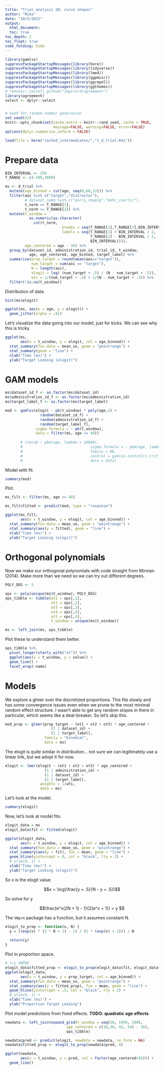 ```yaml
---
title: "Trial analysis 2B: curve shapes"
author: "Mike"
date: "10/5/2022"
output: 
  html_document:
  toc: true
toc_depth: 2
toc_float: true
code_folding: hide
---
```

  
```r
library(gamlss)
suppressPackageStartupMessages(library(here))
suppressPackageStartupMessages(library(tidyverse))
suppressPackageStartupMessages(library(lme4))
suppressPackageStartupMessages(library(ggpmisc))
suppressPackageStartupMessages(library(ggrepel))
suppressPackageStartupMessages(library(ggthemes))
# remotes::install_github("jmgirard/agreement")
library(agreement)
select <- dplyr::select


# Seed for random number generation
set.seed(42)
knitr::opts_chunk$set(cache.extra = knitr::rand_seed, cache = TRUE, 
                      message=FALSE, warning=FALSE, error=FALSE)
options(dplyr.summarise.inform = FALSE)

load(file = here("cached_intermediates/","1_d_trial.Rds"))
```

# Prepare data


```r
BIN_INTERVAL <- 250
T_RANGE <- c(-500,3000)

ms <- d_trial %>%
  mutate(age_binned = cut(age, seq(0,60,12))) %>%
  filter(aoi %in% c("target","distractor"), 
         # dataset_name %in% c("perry_cowpig","mahr_coartic"), 
         t_norm >= T_RANGE[1],
         t_norm <= T_RANGE[2]) %>%
  mutate(t_window = 
           as.numeric(as.character(
             cut(t_norm, 
                          breaks = seq(T_RANGE[1],T_RANGE[2],BIN_INTERVAL), 
                          labels = seq(T_RANGE[1] + BIN_INTERVAL / 2, 
                                       T_RANGE[2] - BIN_INTERVAL / 2, 
                                       BIN_INTERVAL)))),
         age_centered = age - 36) %>%
  group_by(dataset_id, administration_id, trial_id, t_window, 
           age, age_centered, age_binned, target_label) %>%
  summarise(prop_target = round(mean(aoi=="target")), 
            num_target = sum(aoi == "target"), 
            N = length(aoi), 
            elogit = log( (num_target + .5) / (N - num_target + .5)), 
            wts = 1/(num_target + .5) + 1/(N - num_target + .5)) %>%
  filter(!is.na(t_window))
```

Distribution of data. 

```r
hist(ms$elogit)
```


```r
ggplot(ms, aes(x = age, y = elogit)) + 
  geom_jitter(alpha = .01)
```


Let's visualize the data going into our model, just for kicks. We can see why this is tricky. 

```r
ggplot(ms, 
       aes(x = t_window, y = elogit, col = age_binned)) + 
  stat_summary(fun.data = mean_se, geom = "pointrange") +
  stat_summary(geom = "line") +
  xlab("Time (ms)") +
  ylab("Target Looking (elogit)") 
```

# GAM models

```r
ms$dataset_id_f <- as.factor(ms$dataset_id)
ms$administration_id_f <- as.factor(ms$administration_id)
ms$target_label_f <- as.factor(ms$target_label)

mod <- gamlss(elogit ~ pb(t_window) * poly(age,2) + 
                random(dataset_id_f) +
                random(administration_id_f) + 
                random(target_label_f),
              sigma.formula = ~ pb(t_window),
              data = filter(ms, age <= 48))
       
       # (vocab ~ pbm(age, lambda = 10000),
       #                               sigma.formula = ~ pbm(age, lambda = 10000),
       #                               family = BE, 
       #                               control = gamlss.control(c.crit = .1),
       #                               data = data)
```

Model with fit. 

```r
summary(mod)
```

Plot. 

```r
ms_filt <- filter(ms, age <= 48)

ms_filt$fitted <- predict(mod, type = "response")
```


```r
ggplot(ms_filt, 
       aes(x = t_window, y = elogit, col = age_binned)) + 
  stat_summary(fun.data = mean_se, geom = "pointrange") +
  stat_summary(aes(y = fitted), geom = "line") +
  xlab("Time (ms)") +
  ylab("Target Looking (elogit)") 
```


# Orthogonal polynomials

Now we make our orthogonal polynomials with code straight from Mirman (2014). Make more than we need so we can try out different degrees. 

```r
POLY_DEG <- 5

ops <- poly(unique(ms$t_window), POLY_DEG)
ops_tibble <- tibble(ot1 = ops[,1], 
                     ot2 = ops[,2],
                     ot3 = ops[,3],
                     ot4 = ops[,4],
                     ot5 = ops[,5],
                     t_window = unique(ms$t_window))

ms <- left_join(ms, ops_tibble)
```
Plot these to understand them better. 

```r
ops_tibble %>%
  pivot_longer(starts_with("ot")) %>%
  ggplot(aes(x = t_window, y = value)) + 
  geom_line() +
  facet_wrap(~name)
```


# Models

We explore a glmer over the discretized proportions. This fits slowly and has some convergence issues even when we prune to the most minimal random effect structure. I wasn't able to get any random slopes in there in particular, which seems like a deal-breaker. So let's skip this. 

```r

mod_prop <- glmer(prop_target ~ (ot1 + ot2 + ot3) * age_centered +
                     (1 | dataset_id) +
                     (1 | target_label),
                  family = "binomial", 
                  data = ms)

```

The elogit is quite similar in distribution... not sure we can legitimately use a linear link, but we adopt it for now.

```r
elogit <- lmer(elogit ~ (ot1 + ot2 + ot3) * age_centered +
                  (1 | administration_id) +
                  (1 | dataset_id) +
                  (1 | target_label),
                weights = 1/wts, 
                data = ms)
```

Let's look at the model. 

```r
summary(elogit)
```

Now, let's look at model fits. 

```r
elogit_data = ms
elogit_data$fit <- fitted(elogit)

ggplot(elogit_data, 
       aes(x = t_window, y = elogit, col = age_binned)) + 
  stat_summary(fun.data = mean_se, geom = "pointrange") +
  stat_summary(aes(y = fit), fun = mean, geom = "line") +
  geom_hline(yintercept = 0, col = "black", lty = 2) +
  # ylim(0, 1) +
  xlab("Time (ms)") +
  ylab("Target Looking (elogit)") 
```
So x is the elogit value. 

$$x = \log(\frac{y + .5}{N - y + .5})$$

So solve for y

$$\frac{e^x(2N + 1) - 1}{2(e^x + 1)} = y  $$

The `VWpre` package has a function, but it assumes constant N. 

```r
elogit_to_prop <- function(x, N) {
  y = ((exp(x) * (2 * N + 1) - 1) / (2 * (exp(x) + 1))) / N
  
  return(y)
}
```

Plot in proportion space. 

```r
# try VWPRE
elogit_data$fitted_prop <- elogit_to_prop(elogit_data$fit, elogit_data$N)
ggplot(elogit_data, 
       aes(x = t_window, y = prop_target, col = age_binned)) + 
  stat_summary(fun.data = mean_se, geom = "pointrange") +
  stat_summary(aes(y = fitted_prop), fun = mean, geom = "line") +
  geom_hline(yintercept = .5, col = "black", lty = 2) +
  # ylim(0, 1) +
  xlab("Time (ms)") +
  ylab("Proportion Target Looking") 
```


Plot model predictions from fixed effects. **TODO: quadratic age effects**

```r
newdata <- left_join(expand_grid(t_window = seq(50, 1450, 100), 
                            age_centered = c(18,30, 42, 54) - 36), 
                            ops_tibble) 

newdata$pred <- predict(elogit, newdata = newdata, re.form = NA)
newdata$fitted_prop <- elogit_to_prop(newdata$pred, 4)

ggplot(newdata, 
       aes(x = t_window, y = pred, col = factor(age_centered+36))) + 
  geom_line()
```
